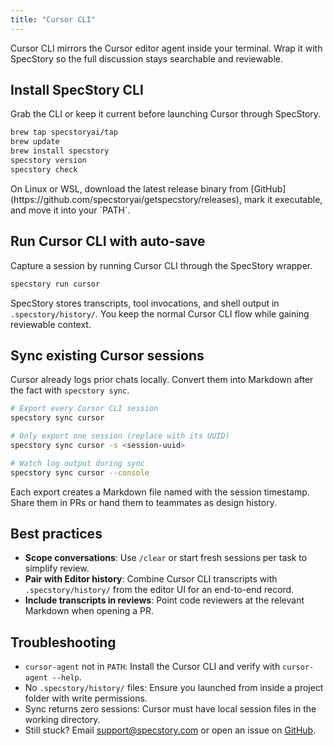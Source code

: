 ```yaml
---
title: "Cursor CLI"
---
```


Cursor CLI mirrors the Cursor editor agent inside your terminal. Wrap it with SpecStory so the full discussion stays searchable and reviewable.

## Install SpecStory CLI

Grab the CLI or keep it current before launching Cursor through SpecStory.

```bash
brew tap specstoryai/tap
brew update
brew install specstory
specstory version
specstory check
```

<Info>
  On Linux or WSL, download the latest release binary from [GitHub](https://github.com/specstoryai/getspecstory/releases), mark it executable, and move it into your `PATH`.
</Info>

## Run Cursor CLI with auto-save

Capture a session by running Cursor CLI through the SpecStory wrapper.

```bash
specstory run cursor
```

SpecStory stores transcripts, tool invocations, and shell output in `.specstory/history/`. You keep the normal Cursor CLI flow while gaining reviewable context.

## Sync existing Cursor sessions

Cursor already logs prior chats locally. Convert them into Markdown after the fact with `specstory sync`.

```bash
# Export every Cursor CLI session
specstory sync cursor

# Only export one session (replace with its UUID)
specstory sync cursor -s <session-uuid>

# Watch log output during sync
specstory sync cursor --console
```

Each export creates a Markdown file named with the session timestamp. Share them in PRs or hand them to teammates as design history.

## Best practices

- **Scope conversations**: Use `/clear` or start fresh sessions per task to simplify review.
- **Pair with Editor history**: Combine Cursor CLI transcripts with `.specstory/history/` from the editor UI for an end-to-end record.
- **Include transcripts in reviews**: Point code reviewers at the relevant Markdown when opening a PR.

## Troubleshooting

- `cursor-agent` not in `PATH`: Install the Cursor CLI and verify with `cursor-agent --help`.
- No `.specstory/history/` files: Ensure you launched from inside a project folder with write permissions.
- Sync returns zero sessions: Cursor must have local session files in the working directory.
- Still stuck? Email [support@specstory.com](mailto:support@specstory.com) or open an issue on [GitHub](https://github.com/specstoryai/getspecstory/issues).
